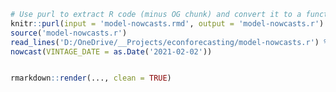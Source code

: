 

```r
# Use purl to extract R code (minus OG chunk) and convert it to a function
knitr::purl(input = 'model-nowcasts.rmd', output = 'model-nowcasts.r')
source('model-nowcasts.r')
read_lines('D:/OneDrive/__Projects/econforecasting/model-nowcasts.r') %>% paste0(., collapse = '\n') %>% paste0('testFunction = function(VINTAGE_DATE = Sys.Date()) {', ., '}') %>% write_lines('D:/OneDrive/__Projects/econforecasting/model-nowcasts-fn.r')
nowcast(VINTAGE_DATE = as.Date('2021-02-02'))


rmarkdown::render(..., clean = TRUE)
```

